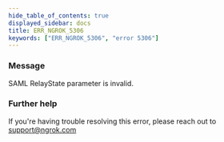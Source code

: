 ```yaml
---
hide_table_of_contents: true
displayed_sidebar: docs
title: ERR_NGROK_5306
keywords: ["ERR_NGROK_5306", "error 5306"]
---
```


### Message

SAML RelayState parameter is invalid.

### Further help

If you're having trouble resolving this error, please reach out to [support@ngrok.com](mailto:support@ngrok.com?subject=Help%20with%20ERR_NGROK_5306)
